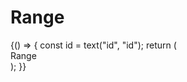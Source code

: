 
<Meta title="Objects/Form/Range" component={Range} />

# Range

<Preview>
  <Story name="default">
    {() => {
      const id = text("id", "id");
      return (
        <div>
          <Label id={id} block>
            Range
          </Label>
          <Range id={id} name={text("name", "name")} />
        </div>
      );
    }}
  </Story>
</Preview>
